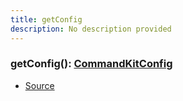 ```yaml
---
title: getConfig
description: No description provided
---
```



### getConfig(): [CommandKitConfig](/next/api-reference/types/CommandKitConfig)

- [Source](https://github.com/underctrl-io/commandkit/blob/f8cc07d11d2ae5ed7f529adff1649936223e27b2/packages/commandkit/src/config.ts#L52)